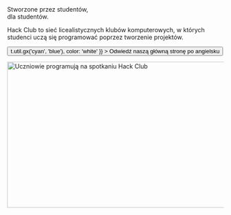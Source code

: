 
<Container variant="copy">

<Heading as="h1">
  Stworzone przez studentów, <br />
  dla studentów.
</Heading>

Hack Club to sieć licealistycznych klubów komputerowych, w których studenci uczą się programować poprzez tworzenie projektów.

<p>
  <Button
    as="a"
    href="https://hackclub.com/?ref=pl"
    variant="ctaLg"
    sx={{
      backgroundImage: t => t.util.gx('cyan', 'blue'),
      color: 'white'
    }}
  >
    Odwiedź naszą główną stronę po angielsku
  </Button>
</p>

<img
  alt="Uczniowie programują na spotkaniu Hack Club"
  src="https://cloud-lapsqbi7m-hack-club-bot.vercel.app/0assemble.jpg"
  width="512"
  height="341"
/>

</Container>
